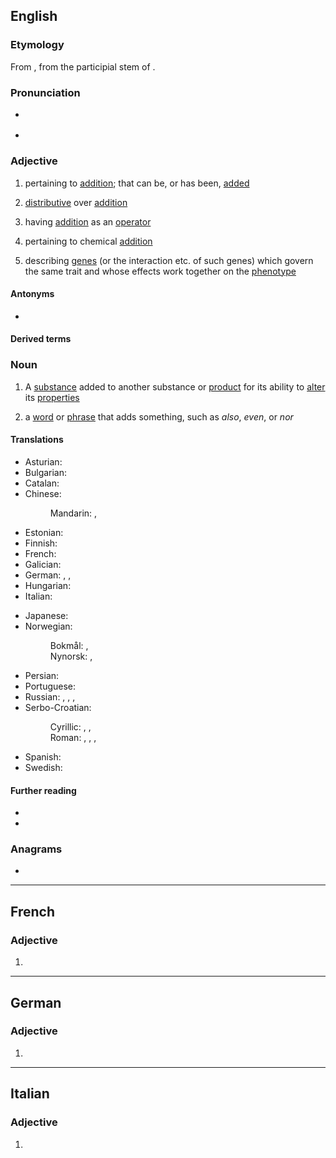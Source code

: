 {{also|Additive}}
==English==

===Etymology===
{{PIE root|en|deh₃}}
From {{der|en|LL.|additivus}}, from the participial stem of {{der|en|la|addere|t=to add}}.

===Pronunciation===
* {{a|UK}} {{IPA|/ˈæ.dɪ.tɪv/|lang=en}}
* {{a|US}} {{IPA|/ˈæ.də.tɪv/|[ˈæ.ɾə.tɪv]|[ˈæ.ɾə.ɾɪv]|lang=en}}

===Adjective===
{{en-adj}}

# {{lb|en|mathematics}} pertaining to [[addition]]; that can be, or has been, [[added]]
# {{lb|en|mathematics|of a [[function]], etc.}} [[distributive#English|distributive]] over [[addition]]
#: {{ux|en|Matrix multiplication is '''additive''' in that <math>M\vec v+M\vec w=M(\vec v+\vec w)</math>.}}
# {{lb|en|algebra}} having [[addition]] as an [[operator]]
#: {{ux|en|It is natural to look at a finite cyclic group as an '''additive''' group.}}
# {{lb|en|chemistry}} pertaining to chemical [[addition]]
# {{lb|en|genetics}} describing [[gene]]s (or the interaction etc. of such genes) which govern the same trait and whose effects work together on the [[phenotype]]

====Antonyms====
* {{l|en|subtractive}}

====Derived terms====
{{der3|additive color|additive function|additive group|additive identity|additive inverse|lang=en}}

===Noun===
{{en-noun}}

# A [[substance]] added to another substance or [[product]] for its ability to [[alter]] its [[properties]]
#: {{ux|en|Oil may be used as an '''additive''' in gasoline to improve the lubrication of a small engine.}}
# {{lb|en|grammar}} a [[word]] or [[phrase]] that adds something, such as ''also'', ''even'', or ''nor''

====Translations====
{{trans-top|substance altering another substance}}
* Asturian: {{t|ast|aditivu|m}}
* Bulgarian: {{t+|bg|доба́вка|f}}
* Catalan: {{t|ca|additiu|m}}
* Chinese:
*: Mandarin: {{t+|cmn|添加劑}}, {{t+|cmn|添加剂|tr=tiānjiājì}}
* Estonian: {{t|et|lisaaine}}
* Finnish: {{t+|fi|lisäaine}}
* French: {{t+|fr|additif|f}}
* Galician: {{t+|gl|aditivo|m}}
* German: {{t|de|Zusatzstoff|m}}, {{t+|de|Zusatz|m}}, {{t+|de|Additiv|n}}
* Hungarian: {{t+|hu|adalék}}
* Italian: {{t+|it|additivo|m}}
{{trans-mid}}
* Japanese: {{t|ja|添加剤|tr=てんかざい, tenkazai}}
* Norwegian:
*: Bokmål: {{t|nb|tilsetning|m|f}}, {{t|nb|tilsetningsstoff|n}}
*: Nynorsk: {{t|nn|tilsetning|f}}, {{t|nn|tilsetjingsstoff|n}}
* Persian: {{t|fa|ادیتیو|tr=aditiv}}
* Portuguese: {{t+|pt|aditivo|m}}
* Russian: {{t+|ru|присадка}}, {{t+|ru|доба́вка|f}}, {{t+|ru|добавле́ние|n}}, {{t+|ru|дополне́ние|n}}
* Serbo-Croatian:
*: Cyrillic: {{t|sh|дода́так|m}}, {{t|sh|при̑мјеса|f}}, {{t|sh|придодатак|m}}
*: Roman: {{t+|sh|dodátak|m}}, {{t+|sh|prȋmjesa|f}}, {{t|sh|pridodatak|m}}, {{t-check|sh|aditiv}}
* Spanish: {{t+|es|aditivo|m}}
* Swedish: {{t+|sv|tillsats|c}}
{{trans-bottom}}

====Further reading====
* {{R:Webster 1913}}
* {{R:Century 1911}}

===Anagrams===
* {{anagrams|en|davidite}}

----

==French==

===Adjective===
{{fr-adj-form}}

# {{feminine singular of|additif|lang=fr}}

----

==German==

===Adjective===
{{head|de|adjective form}}

# {{inflected form of|additiv|lang=de}}
{{rfc-auto}}

----

==Italian==

===Adjective===
{{head|it|adjective form}}

# {{feminine plural of|additivo|lang=it}}